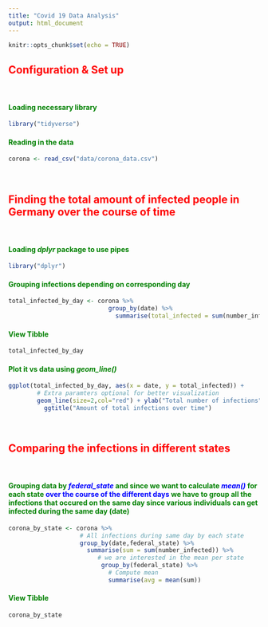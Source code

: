 ```yaml
---
title: "Covid 19 Data Analysis"
output: html_document
---
```


```r
knitr::opts_chunk$set(echo = TRUE)
```


## <span style="color:red"> Configuration & Set up  </span>


</br>

#### <span style="color:green"> Loading necessary library </span>

```r
library("tidyverse")
```

#### <span style="color:green"> Reading in the data</span>

```r
corona <- read_csv("data/corona_data.csv")
```


</br>

## <span style="color:red"> Finding the total amount of infected people in Germany over the course of time </span>   

</br>

#### <span style="color:green"> Loading *dplyr* package to use pipes </span>

```r
library("dplyr")
```

#### <span style="color:green"> Grouping infections depending on corresponding day </span>
```r
total_infected_by_day <- corona %>%
                            group_by(date) %>%
                              summarise(total_infected = sum(number_infected))
```

#### <span style="color:green"> View Tibble </span>   

```r
total_infected_by_day
```



#### <span style="color:green"> Plot it vs data using *geom_line()*</span>

```r
ggplot(total_infected_by_day, aes(x = date, y = total_infected)) +
        # Extra paramters optional for better visualization
        geom_line(size=2,col="red") + ylab("Total number of infections") + 
          ggtitle("Amount of total infections over time") 
```

</br>

## <span style="color:red"> Comparing the infections in different states </span> 

</br>


#### <span style="color:green"> Grouping data by <span style="color:blue">*federal_state*</span> and since we want to calculate <span style="color:blue">*mean()*</span> for each state <span style="color:blue">over the course of the different days</span> we have to group all the infections that occured on the same day since various individuals can get infected during the same day (date) </span>

```r
corona_by_state <- corona %>%
                    # All infections during same day by each state
                    group_by(date,federal_state) %>% 
                      summarise(sum = sum(number_infected)) %>%
                         # we are interested in the mean per state
                          group_by(federal_state) %>%
                            # Compute mean
                            summarise(avg = mean(sum))
```
#### <span style="color:green"> View Tibble </span>   

```r
corona_by_state
```